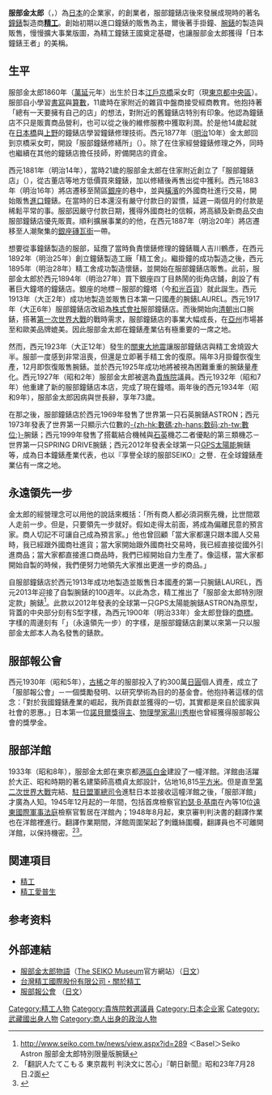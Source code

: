 {{Japanese|japanese=服部 金太郎|kana=はっとり きんたろう|romaji=Hattori Kintaro}} 
'''服部金太郎'''（{{jpn|j=服部金太郎|kn=はっとり きんたろう|rm=Hattori Kintarō}}，{{bd|1860年|11月21日|1934年|3月1日}}）為[[日本|日本]]的企業家，{{Link-ja|服部鐘錶店|服部時計店}}的創業者，服部鐘錶店後來發展成現時的著名[[鐘錶|鐘錶]]製造商'''[[精工|精工]]'''。創始初期以進口鐘錶的販售為主，爾後著手掛鐘、[[腕錶|腕錶]]的製造與販售，慢慢擴大事業版圖，為精工鐘錶王國奠定基礎，也讓服部金太郎獲得「日本鐘錶王者」的美稱。

==生平==
服部金太郎1860年（[[萬延|萬延]]元年）出生於日本[[江戶|江戶]][[京橋|京橋]]采女町（現[[東京都|東京都]][[中央區_(東京都)|中央區]]）。服部自小學習[[書寫|書寫]]與[[算數|算數]]，11歲時在家附近的雜貨中盤商接受經商教育。他抱持著「總有一天要擁有自己的店」的想法，對附近的舊鐘錶店特別有印象。他認為鐘錶店不只是販賣商品營利，也可以從之後的維修服務中獲取利潤。於是他14歲起就在[[日本橋_(東京都中央區)|日本橋]]與[[上野|上野]]的鐘錶店學習鐘錶修理技術。西元1877年（[[明治|明治]]10年）金太郎回到京橋采女町，開設「服部鐘錶修繕所」（{{lang-ja|服部時計修繕所}}）。除了在住家經營鐘錶修理之外，同時也繼續在其他的鐘錶店擔任技師，貯備開店的資金。

西元1881年（明治14年），當時21歲的服部金太郎在住家附近創立了「服部鐘錶店」（{{lang-ja|服部時計店}}），從古董店等地方低價買來鐘錶，加以修繕後再售出從中獲利。西元1883年（明治16年）將店遷移至鬧區[[銀座|銀座]]的巷中，並與[[橫濱|橫濱]]的外國商社進行交易，開始販售[[進口|進口]]鐘錶。在當時的日本還沒有嚴守付款日的習慣，延遲一兩個月的付款是稀鬆平常的事。服部因嚴守付款日期，獲得外國商社的信賴，將高額及新商品交由服部鐘錶店優先販賣。順利擴展事業的的他，在西元1887年（明治20年）將店遷移至人潮聚集的[[銀座磚瓦街|銀座磚瓦街]]一帶。

想要從事鐘錶製造的服部，延攬了當時負責懷錶修理的鐘錶職人吉川鶴彥，在西元1892年（明治25年）創立鐘錶製造工廠「精工舍」。繼掛鐘的成功製造之後，西元1895年（明治28年）精工舍成功製造懷錶，並開始在服部鐘錶店販售。此前，服部金太郎於西元1894年（明治27年）買下銀座四丁目熱鬧的街角店舖，創設了有著巨大鐘塔的鐘錶店。銀座的地標－服部的鐘塔（今[[和光百貨|和光百貨]]）就此誕生。西元1913年（大正2年）成功地製造並販售日本第一只國產的腕錶LAUREL。西元1917年（大正6年）服部鐘錶店改組為[[株式會社|株式會社]]服部鐘錶店。而後開始向[[清朝|清朝]]出口腕錶，搭著[[第一次世界大戰|第一次世界大戰]]的戰時需求，服部鐘錶店的事業大幅成長，在[[亞州|亞州]]市場甚至和歐美品牌媲美。因此服部金太郎在鐘錶產業佔有極重要的一席之地。

然而，西元1923年（大正12年）發生的[[關東大地震|關東大地震]]讓服部鐘錶店與精工舍燒毀大半。服部一度感到非常沮喪，但還是立即著手精工舍的復原。隔年3月掛鐘恢復生產，12月即恢復販售腕錶。並於西元1925年成功地將被視為困難重重的腕錶量產化。西元1927年（昭和2年）服部金太郎被選為[[貴族院|貴族院]]議員。西元1932年（昭和7年）他重建了新的服部鐘錶店本店，完成了現在鐘塔。兩年後的西元1934年（昭和9年），服部金太郎因病與世長辭，享年73歲。

在那之後，服部鐘錶店於西元1969年發售了世界第一只石英腕錶ASTRON；西元1973年發表了世界第一只顯示六位數的[[數位|-{zh-hk:數碼;zh-hans:数码;zh-tw:數位;}-]]腕錶；西元1999年發售了搭載結合機械與[[石英|石英]]機芯二者優點的第三類機芯－世界第一只SPRING DRIVE腕錶；西元2012年發表全球第一只[[全球定位系統|GPS]][[太陽能|太陽能]]腕錶等，成為日本鐘錶產業代表，也以『享譽全球的服部SEIKO』之譽．在全球鐘錶產業佔有一席之地。

== 永遠領先一步 ==
金太郎的經營理念可以用他的說話來概括：「所有商人都必須洞察先機，比世間眾人走前一步。但是，只要領先一步就好。假如走得太前面，將成為偏離民意的預言家。商人切記不可讓自己成為預言家。」他也曾回顧「當大家都還只跟本國人交易時，我已經跟外國商社進貨；當大家開始跟外國商社交易時，我已經直接從國外引進商品；當大家都直接進口商品時，我們已經開始自力生產了。像這樣，當大家都開始自製的時候，我們便努力地領先大家推出更進一步的商品。」

自服部鐘錶店於西元1913年成功地製造並販售日本國產的第一只腕錶LAUREL，西元2013年迎接了自製腕錶的100週年。以此為念，精工推出了「服部金太郎特別限定款」腕錶<ref>http://www.seiko.com.tw/news/view.aspx?id=289 {{Wayback|url=http://www.seiko.com.tw/news/view.aspx?id=289 |date=20131016075607 }} ＜Basel＞Seiko Astron 服部金太郎特別限量版腕錶</ref>。此款以2012年發表的全球第一只GPS太陽能腕錶ASTRON為原型，背蓋的中央部分刻有S型字樣，為西元1900年（明治33年）金太郎登錄的[[商標|商標]]。字樣的周邊刻有「{{lang|en|ONE STEP AHEAD OF THE REST}}」（永遠領先一步）的字樣，是服部鐘錶店創業以來第一只以服部金太郎本人為名發售的錶款。

== 服部報公會 ==
西元1930年（昭和5年），[[古稀|古稀]]之年的服部投入了約300萬[[日圓|日圓]]個人資產，成立了「服部報公會」－一個獎勵發明、以研究學術為目的的基金會。他抱持著這樣的信念：「對於我國鐘錶產業的崛起，我所貢獻並獲得的一切，其實都是來自於國家與社會的恩惠。」日本第一位[[諾貝爾獎|諾貝爾獎]][[日本人諾貝爾獎得主|得主]]、[[物理學家|物理學家]][[湯川秀樹|湯川秀樹]]也曾經獲得服部報公會的獎學金。

== 服部洋館 ==
1933年（昭和8年），服部金太郎在東京都[[港區_(東京都)|港區]][[白金_(東京都港區)|白金]]建設了一幢洋館。洋館由活躍於大正、昭和時期的著名建築師高橋貞太郎設計，佔地16,815[[平方米|平方米]]。但是直至[[第二次世界大戰|第二次世界大戰]]完結、[[駐日盟軍總司令|駐日盟軍總司令]]進駐日本並接收這幢洋館之後，「服部洋館」才廣為人知。1945年12月起的一年間，包括首席檢察官[[約瑟夫·貝利·基南|約瑟·B·基南]]在內等10位[[遠東國際軍事法庭|遠東國際軍事法庭]]檢察官暫居在洋館內；1948年8月起，東京審判判決書的翻譯作業也在洋館裡進行。翻譯作業期間，洋館周圍架起了刺鐵絲圍欄，翻譯員也不可離開洋館，以保持機密。<ref>「翻訳人たてこもる 東京裁判 判決文に苦心」『朝日新聞』昭和23年7月28日.2面</ref><ref>{{Cite web|date= 2016年5月11日|url= https://www.spjd.or.jp/?p=1860|title= ◉第2回◉東京裁判の舞台裏・・・「ハットリハウス」|publisher= 日本外交協会|accessdate= 2020-08-04|archive-date= 2020-09-27|archive-url= https://web.archive.org/web/20200927003607/https://www.spjd.or.jp/?p=1860|dead-url= no}}</ref>。



== 関連項目 ==
*[[精工|精工]]
*[[精工愛普生|精工愛普生]]

== 参考资料 ==
{{Reflist}}

== 外部連結 ==
*[https://web.archive.org/web/20131016100035/http://museum.seiko.co.jp/story/index.html 服部金太郎物語]（[https://web.archive.org/web/20131016100235/http://museum.seiko.co.jp/index.html The SEIKO Museum]官方網站）（[[日文|日文]]）
*[http://www.seiko.com.tw/about/intro.aspx 台灣精工國際股份有限公司・關於精工] {{Wayback|url=http://www.seiko.com.tw/about/intro.aspx |date=20140402105741 }}
*[http://www.hattori-hokokai.or.jp/ 服部報公會] {{Wayback|url=http://www.hattori-hokokai.or.jp/ |date=20210227163524 }} （[[日文|日文]]）

{{DEFAULTSORT:Hattori Kintaro}}
[[Category:精工人物|Category:精工人物]]
[[Category:貴族院敕選議員|Category:貴族院敕選議員]]
[[Category:日本企业家|Category:日本企业家]]
[[Category:武藏國出身人物|Category:武藏國出身人物]]
[[Category:商人出身的政治人物|Category:商人出身的政治人物]]